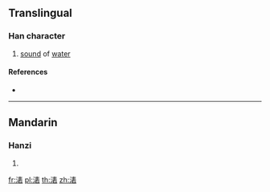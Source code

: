 {{character info/new}}
==Translingual==

===Han character===
{{Han char|rn=85|rad=水|as=09|sn=12|four=35161|canj=EQJR|ids=⿰氵砉}}

# [[sound]] of [[water]]

====References====
* {{Han ref|kx=0638.180|dkj=17876|dj=1045.090|hdz=31679.010|uh=6E71|ud=28273|bh=DA46|bd=55878}}

----

==Mandarin==

===Hanzi===
{{cmn-hanzi|pin=[[huò]] ([[huo4]])|wg=huo<sup>4</sup>}}

# {{defn|lang=cmn|sort=水09}}

[[fr:湱]]
[[pl:湱]]
[[th:湱]]
[[zh:湱]]